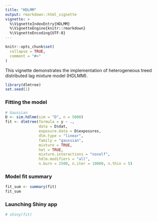 ```yaml
---
title: "HDLMM"
output: rmarkdown::html_vignette
vignette: >
  %\VignetteIndexEntry{HDLMM}
  %\VignetteEngine{knitr::rmarkdown}
  %\VignetteEncoding{UTF-8}
---
```


```r
knitr::opts_chunk$set(
  collapse = TRUE,
  comment = "#>"
)
```

This vignette demonstrates the implementation of heterogeneous treed distributed lag mixture model (HDLMM).

```r
library(dlmtree)
set.seed(1)
```

### Fitting the model
```r
# Gaussian
D <- sim.hdlmm(sim = "D", n = 5000)
fit <- dlmtree(formula = y ~ ., 
               data = D$dat,
               exposure.data = D$exposures,
               dlm.type = "linear", 
               family = "gaussian", 
               mixture = TRUE, 
               het = TRUE,
               mixture.interactions = "noself", 
               hdlm.modifiers = "all",
               n.burn = 2500, n.iter = 10000, n.thin = 5)
```

### Model fit summary
```r
fit_sum <- summary(fit)
fit_sum
```

### Launching Shiny app
```r
# shiny(fit)
```

